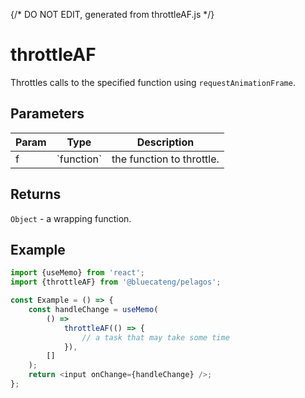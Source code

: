 {/* DO NOT EDIT, generated from throttleAF.js */}


<Meta title="functions/throttleAF" />

# throttleAF

Throttles calls to the specified function using `requestAnimationFrame`.

## Parameters

<table>
	<thead>
		<tr>
			<th>Param</th>
			<th>Type</th>
			<th>Description</th>
		</tr>
	</thead>
	<tbody>
		<tr>
			<td>f</td>
			<td>`function`</td>
			<td>the function to throttle.</td>
		</tr>
	</tbody>
</table>

## Returns

`Object` - a wrapping function.

## Example

```js
import {useMemo} from 'react';
import {throttleAF} from '@bluecateng/pelagos';

const Example = () => {
	const handleChange = useMemo(
		() =>
			throttleAF(() => {
				// a task that may take some time
			}),
		[]
	);
	return <input onChange={handleChange} />;
};
```
